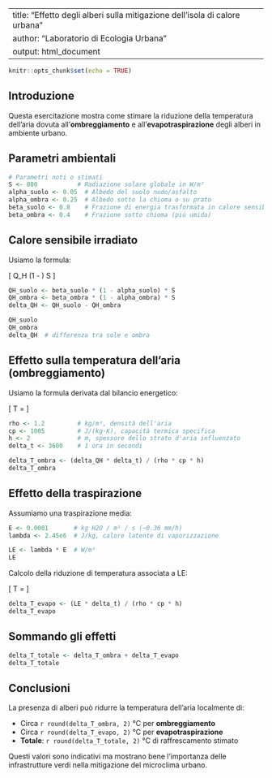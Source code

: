 
---
title: "Effetto degli alberi sulla mitigazione dell'isola di calore urbana"
author: "Laboratorio di Ecologia Urbana"
output: html_document
---

```{r setup, include=FALSE}
knitr::opts_chunk$set(echo = TRUE)
```

## Introduzione

Questa esercitazione mostra come stimare la riduzione della temperatura dell’aria dovuta all’**ombreggiamento** e all’**evapotraspirazione** degli alberi in ambiente urbano.

## Parametri ambientali

```{r}
# Parametri noti o stimati
S <- 800           # Radiazione solare globale in W/m²
alpha_suolo <- 0.05  # Albedo del suolo nudo/asfalto
alpha_ombra <- 0.25  # Albedo sotto la chioma o su prato
beta_suolo <- 0.8    # Frazione di energia trasformata in calore sensibile (suolo secco)
beta_ombra <- 0.4    # Frazione sotto chioma (più umida)
```

## Calore sensibile irradiato

Usiamo la formula:

\[
Q_H \approx \beta \cdot (1 - \alpha) \cdot S
\]

```{r}
QH_suolo <- beta_suolo * (1 - alpha_suolo) * S
QH_ombra <- beta_ombra * (1 - alpha_ombra) * S
delta_QH <- QH_suolo - QH_ombra

QH_suolo
QH_ombra
delta_QH  # differenza tra sole e ombra
```

## Effetto sulla temperatura dell’aria (ombreggiamento)

Usiamo la formula derivata dal bilancio energetico:

\[
\Delta T = \frac{\Delta Q_{surf} \cdot \Delta t}{\rho \cdot c_p \cdot h}
\]

```{r}
rho <- 1.2         # kg/m³, densità dell'aria
cp <- 1005         # J/(kg·K), capacità termica specifica
h <- 2             # m, spessore dello strato d'aria influenzato
delta_t <- 3600    # 1 ora in secondi

delta_T_ombra <- (delta_QH * delta_t) / (rho * cp * h)
delta_T_ombra
```

## Effetto della traspirazione

Assumiamo una traspirazione media:

```{r}
E <- 0.0001       # kg H2O / m² / s (~0.36 mm/h)
lambda <- 2.45e6  # J/kg, calore latente di vaporizzazione

LE <- lambda * E  # W/m²
LE
```

Calcolo della riduzione di temperatura associata a LE:

\[
\Delta T = \frac{LE \cdot \Delta t}{\rho \cdot c_p \cdot h}
\]

```{r}
delta_T_evapo <- (LE * delta_t) / (rho * cp * h)
delta_T_evapo
```

## Sommando gli effetti

```{r}
delta_T_totale <- delta_T_ombra + delta_T_evapo
delta_T_totale
```

## Conclusioni

La presenza di alberi può ridurre la temperatura dell’aria localmente di:

- Circa `r round(delta_T_ombra, 2)` °C per **ombreggiamento**
- Circa `r round(delta_T_evapo, 2)` °C per **evapotraspirazione**
- **Totale**: `r round(delta_T_totale, 2)` °C di raffrescamento stimato

Questi valori sono indicativi ma mostrano bene l'importanza delle infrastrutture verdi nella mitigazione del microclima urbano.
